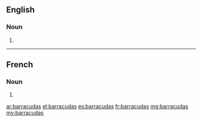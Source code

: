 ==English==

===Noun===
{{head|en|noun plural form}}

# {{plural of|barracuda|lang=en}}

----

==French==

===Noun===
{{head|fr|noun plural form|g=?}}

# {{plural of|barracuda|lang=fr}}

[[ar:barracudas]]
[[el:barracudas]]
[[es:barracudas]]
[[fr:barracudas]]
[[mg:barracudas]]
[[my:barracudas]]